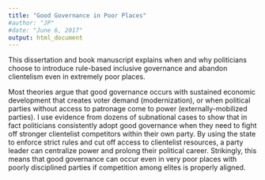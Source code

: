 ```yaml
---
title: "Good Governance in Poor Places"
#author: "JP"
#date: "June 6, 2017"
output: html_document
---
```


This dissertation and book manuscript explains when and why politicians choose to introduce rule-based inclusive governance and abandon clientelism even in extremely poor places. 

Most theories argue that good governance occurs with sustained economic development that creates voter demand (modernization), or when political parties without access to patronage come to power (externally-mobilized parties). I use evidence from dozens of subnational cases to show that in fact politicians consistently adopt good governance when they need to fight off stronger clientelist competitors within their own party. By using the state to enforce strict rules and cut off access to clientelist resources, a party leader can centralize power and prolong their political career. Strikingly, this means that good governance can occur even in very poor places with poorly disciplined parties if competition among elites is properly aligned.

<!---Read the full dissertation [here](diss.pdf).--->